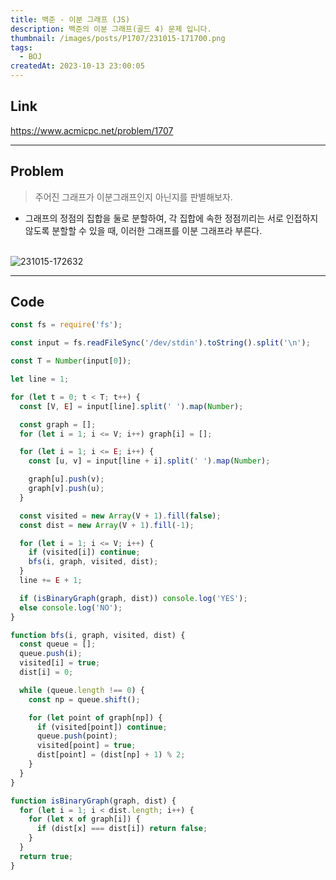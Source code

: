 ```yaml
---
title: 백준 - 이분 그래프 (JS)
description: 백준의 이분 그래프(골드 4) 문제 입니다.
thumbnail: /images/posts/P1707/231015-171700.png
tags:
  - BOJ
createdAt: 2023-10-13 23:00:05
---
```


## Link

https://www.acmicpc.net/problem/1707

<hr />

## Problem

> 주어진 그래프가 이분그래프인지 아닌지를 판별해보자.

- 그래프의 정점의 집합을 둘로 분할하여, 각 집합에 속한 정점끼리는 서로 인접하지 않도록 분할할 수 있을 때, 이러한 그래프를 이분 그래프라 부른다.

<br />

<img src="/images/posts/P1707/231015-172632.png" alt="231015-172632" />

<hr />

## Code

```javascript
const fs = require('fs');

const input = fs.readFileSync('/dev/stdin').toString().split('\n');

const T = Number(input[0]);

let line = 1;

for (let t = 0; t < T; t++) {
  const [V, E] = input[line].split(' ').map(Number);

  const graph = [];
  for (let i = 1; i <= V; i++) graph[i] = [];

  for (let i = 1; i <= E; i++) {
    const [u, v] = input[line + i].split(' ').map(Number);

    graph[u].push(v);
    graph[v].push(u);
  }

  const visited = new Array(V + 1).fill(false);
  const dist = new Array(V + 1).fill(-1);

  for (let i = 1; i <= V; i++) {
    if (visited[i]) continue;
    bfs(i, graph, visited, dist);
  }
  line += E + 1;

  if (isBinaryGraph(graph, dist)) console.log('YES');
  else console.log('NO');
}

function bfs(i, graph, visited, dist) {
  const queue = [];
  queue.push(i);
  visited[i] = true;
  dist[i] = 0;

  while (queue.length !== 0) {
    const np = queue.shift();

    for (let point of graph[np]) {
      if (visited[point]) continue;
      queue.push(point);
      visited[point] = true;
      dist[point] = (dist[np] + 1) % 2;
    }
  }
}

function isBinaryGraph(graph, dist) {
  for (let i = 1; i < dist.length; i++) {
    for (let x of graph[i]) {
      if (dist[x] === dist[i]) return false;
    }
  }
  return true;
}
```
